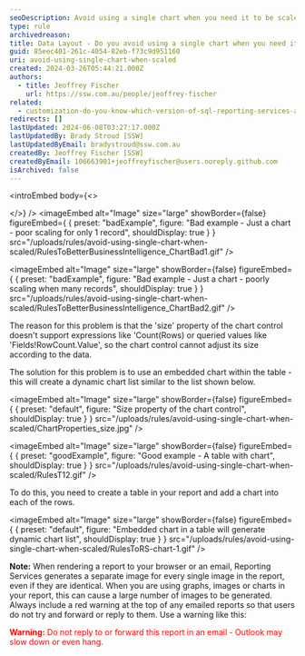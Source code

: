 ```yaml
---
seoDescription: Avoid using a single chart when you need it to be scaled, instead use an embedded chart within the table for dynamic chart lists.
type: rule
archivedreason:
title: Data Layout - Do you avoid using a single chart when you need it to be scaled?
guid: 85eec401-261c-4054-82eb-f73c9d951160
uri: avoid-using-single-chart-when-scaled
created: 2024-03-26T05:44:21.000Z
authors:
  - title: Jeoffrey Fischer
    url: https://ssw.com.au/people/jeoffrey-fischer
related:
  - customization-do-you-know-which-version-of-sql-reporting-services-and-visual-studio-you-are-using
redirects: []
lastUpdated: 2024-06-08T03:27:17.000Z
lastUpdatedBy: Brady Stroud [SSW]
lastUpdatedByEmail: bradystroud@ssw.com.au
createdBy: Jeoffrey Fischer [SSW]
createdByEmail: 106663901+jeoffreyfischer@users.noreply.github.com
isArchived: false
---
```


<introEmbed
  body={<>

  </>}
/>
<imageEmbed
  alt="Image"
  size="large"
  showBorder={false}
  figureEmbed={ {
    preset: "badExample",
    figure: "Bad example - Just a chart - poor scaling for only 1 record",
    shouldDisplay: true
  } }
  src="/uploads/rules/avoid-using-single-chart-when-scaled/RulesToBetterBusinessIntelligence_ChartBad1.gif"
/>

<imageEmbed
  alt="Image"
  size="large"
  showBorder={false}
  figureEmbed={ {
    preset: "badExample",
    figure: "Bad example - Just a chart - poorly scaling when many records",
    shouldDisplay: true
  } }
  src="/uploads/rules/avoid-using-single-chart-when-scaled/RulesToBetterBusinessIntelligence_ChartBad2.gif"
/>

The reason for this problem is that the 'size' property of the chart control doesn't support expressions like 'Count(Rows) or queried values like 'Fields!RowCount.Value', so the chart control cannot adjust its size according to the data.

The solution for this problem is to use an embedded chart within the table - this will create a dynamic chart list similar to the list shown below.


<imageEmbed
  alt="Image"
  size="large"
  showBorder={false}
  figureEmbed={ {
    preset: "default",
    figure: "Size property of the chart control",
    shouldDisplay: true
  } }
  src="/uploads/rules/avoid-using-single-chart-when-scaled/ChartProperties_size.jpg"
/>

<imageEmbed
  alt="Image"
  size="large"
  showBorder={false}
  figureEmbed={ {
    preset: "goodExample",
    figure: "Good example - A table with chart",
    shouldDisplay: true
  } }
  src="/uploads/rules/avoid-using-single-chart-when-scaled/RulesT12.gif"
/>

To do this, you need to create a table in your report and add a chart into each of the rows.


<imageEmbed
  alt="Image"
  size="large"
  showBorder={false}
  figureEmbed={ {
    preset: "default",
    figure: "Embedded chart in a table will generate dynamic chart list",
    shouldDisplay: true
  } }
  src="/uploads/rules/avoid-using-single-chart-when-scaled/RulesToRS-chart-1.gif"
/>

**Note:** When rendering a report to your browser or an email, Reporting Services generates a separate image for every single image in the report, even if they are identical. When you are using graphs, images or charts in your report, this can cause a large number of images to be generated. Always include a red warning at the top of any emailed reports so that users do not try and forward or reply to them. Use a warning like this:

<span style="color:red">**Warning:** Do not reply to or forward this report in an email - Outlook may slow down or even hang.</span>
